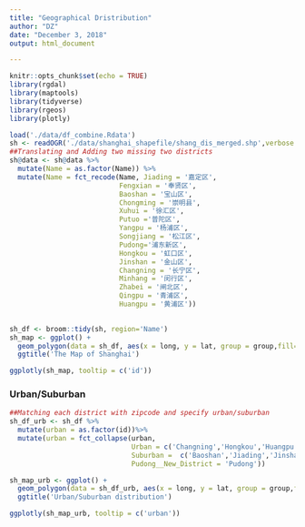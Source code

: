 ```yaml
---
title: "Geographical Dristribution"
author: "DZ"
date: "December 3, 2018"
output: html_document

---
```


```r
knitr::opts_chunk$set(echo = TRUE)
library(rgdal)
library(maptools)
library(tidyverse)
library(rgeos)
library(plotly)
```


```r
load('./data/df_combine.Rdata')
sh <- readOGR('./data/shanghai_shapefile/shang_dis_merged.shp',verbose = F)
##Translating and Adding two missing two districts
sh@data <- sh@data %>% 
  mutate(Name = as.factor(Name)) %>%
  mutate(Name = fct_recode(Name, Jiading = '嘉定区',
                           Fengxian = '奉贤区',
                           Baoshan = '宝山区',
                           Chongming = '崇明县',
                           Xuhui = '徐汇区',
                           Putuo ='普陀区',
                           Yangpu = '杨浦区',
                           Songjiang = '松江区',
                           Pudong='浦东新区',
                           Hongkou = '虹口区',
                           Jinshan = '金山区',
                           Changning = '长宁区',
                           Minhang = '闵行区',
                           Zhabei = '闸北区',
                           Qingpu = '青浦区', 
                           Huangpu = '黄浦区'))

 
sh_df <- broom::tidy(sh, region='Name')
sh_map <- ggplot() + 
  geom_polygon(data = sh_df, aes(x = long, y = lat, group = group,fill=id,alpha = .5), colour = "black")+
  ggtitle('The Map of Shanghai')

ggplotly(sh_map, tooltip = c('id'))
```

### Urban/Suburban
```r
##Matching each district with zipcode and specify urban/suburban
sh_df_urb <- sh_df %>%
  mutate(urban = as.factor(id))%>% 
  mutate(urban = fct_collapse(urban, 
                              Urban = c('Changning','Hongkou','Huangpu','Putuo','Xuhui','Yangpu','Zhabei'),
                              Suburban =  c('Baoshan','Jiading','Jinshan','Minhang','Chongming','Qingpu','Songjiang','Fengxian'),
                              Pudong__New_District = 'Pudong'))

sh_map_urb <- ggplot() + 
  geom_polygon(data = sh_df_urb, aes(x = long, y = lat, group = group,fill=urban,alpha = .5), colour = "black")+
  ggtitle('Urban/Suburban distribution')

ggplotly(sh_map_urb, tooltip = c('urban'))
```

